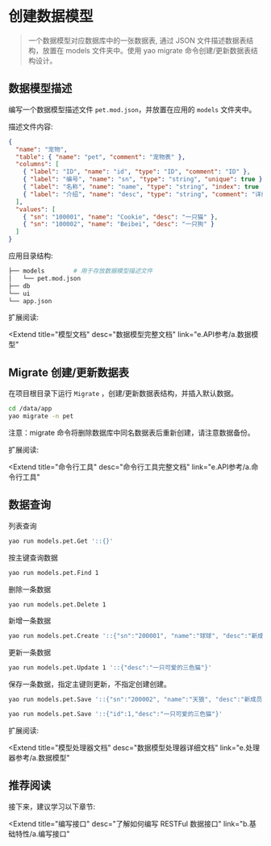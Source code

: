 # 创建数据模型

<blockquote>
  一个数据模型对应数据库中的一张数据表, 通过 JSON 文件描述数据表结构，放置在
  models 文件夹中。使用 yao migrate 命令创建/更新数据表结构设计。
</blockquote>

## 数据模型描述

编写一个数据模型描述文件 `pet.mod.json`，并放置在应用的 `models` 文件夹中。

描述文件内容:

```json
{
  "name": "宠物",
  "table": { "name": "pet", "comment": "宠物表" },
  "columns": [
    { "label": "ID", "name": "id", "type": "ID", "comment": "ID" },
    { "label": "编号", "name": "sn", "type": "string", "unique": true },
    { "label": "名称", "name": "name", "type": "string", "index": true },
    { "label": "介绍", "name": "desc", "type": "string", "comment": "详细介绍" }
  ],
  "values": [
    { "sn": "100001", "name": "Cookie", "desc": "一只猫" },
    { "sn": "100002", "name": "Beibei", "desc": "一只狗" }
  ]
}
```

应用目录结构:

```bash
├── models        # 用于存放数据模型描述文件
│   └── pet.mod.json
├── db
└── ui
└── app.json
```

扩展阅读:

<Extend
  title="模型文档"
  desc="数据模型完整文档"
  link="e.API参考/a.数据模型"
></Extend>

## Migrate 创建/更新数据表

在项目根目录下运行 `Migrate` ，创建/更新数据表结构，并插入默认数据。

```bash
cd /data/app
yao migrate -n pet
```

<Notice type="warning">
  注意：migrate 命令将删除数据库中同名数据表后重新创建，请注意数据备份。
</Notice>

扩展阅读:

<Extend
  title="命令行工具"
  desc="命令行工具完整文档"
  link="e.API参考/a.命令行工具"
></Extend>

## 数据查询

列表查询

```bash
yao run models.pet.Get '::{}'
```

按主键查询数据

```bash
yao run models.pet.Find 1
```

删除一条数据

```bash
yao run models.pet.Delete 1
```

新增一条数据

```bash
yao run models.pet.Create '::{"sn":"200001", "name":"球球", "desc":"新成员"}'
```

更新一条数据

```bash
yao run models.pet.Update 1 '::{"desc":"一只可爱的三色猫"}'
```

保存一条数据，指定主键则更新，不指定创建创建。

```bash
yao run models.pet.Save '::{"sn":"200002", "name":"天狼", "desc":"新成员"}'
```

```bash
yao run models.pet.Save '::{"id":1,"desc":"一只可爱的三色猫"}'
```

扩展阅读:

<Extend
  title="模型处理器文档"
  desc="数据模型处理器详细文档"
  link="e.处理器参考/a.数据模型"
></Extend>

## 推荐阅读

接下来，建议学习以下章节:

<Extend
  title="编写接口"
  desc="了解如何编写 RESTFul 数据接口"
  link="b.基础特性/a.编写接口"
></Extend>

<Div style={{ display: "flex", justifyContent: "space-between" }}>
  <Link type="prev" title="安装调试" link="a.介绍/b.安装调试"></Link>
  <Link type="next" title="编写接口" link="b.基础特性/b.编写接口"></Link>
</Div>
